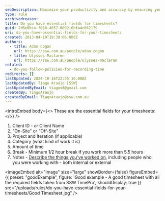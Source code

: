 ```yaml
---
seoDescription: Maximize your productivity and accuracy by ensuring you have essential fields on your timesheets, including client ID or name, work location, project and iteration, category, time spent, breaks, and notes.
type: rule
archivedreason:
title: Do you have essential fields for timesheets?
guid: 7d5e0bc4-f018-4057-8092-6bfa4c662179
uri: do-you-have-essential-fields-for-your-timesheets
created: 2013-04-19T19:38:06.000Z
authors:
  - title: Adam Cogan
    url: https://ssw.com.au/people/adam-cogan
  - title: Ulysses Maclaren
    url: https://ssw.com.au/people/ulysses-maclaren
related:
  - do-you-follow-policies-for-recording-time
redirects: []
lastUpdated: 2024-10-16T22:35:10.000Z
lastUpdatedBy: Tiago Araújo [SSW]
lastUpdatedByEmail: tiagov8@gmail.com
createdBy: TiagoAraujo
createdByEmail: TiagoAraujo@ssw.com.au
---
```


<introEmbed
  body={<>
These are the essential fields for your timesheets:
  </>}
/>
1. Client ID - or Client Name
2. "On-Site" or "Off-Site"
3. Project and Iteration (if applicable)
4. Category (what kind of work it is)
5. Amount of time
6. Break - Minimum 1/2 hour break if you work more than 5.5 hours
7. Notes - [Describe the things you've worked on](/how-to-describe-the-work-you-have-done), including people who you were working with - both internal or external

<imageEmbed
  alt="Image"
  size="large"
  showBorder={false}
  figureEmbed={{
    preset: "goodExample",
    figure: 'Good example - A good timesheet with all the required fields taken from SSW TimePro',
    shouldDisplay: true
  }}
  src="/uploads/rules/do-you-have-essential-fields-for-your-timesheets/Good Timesheet.jpg"
/>

